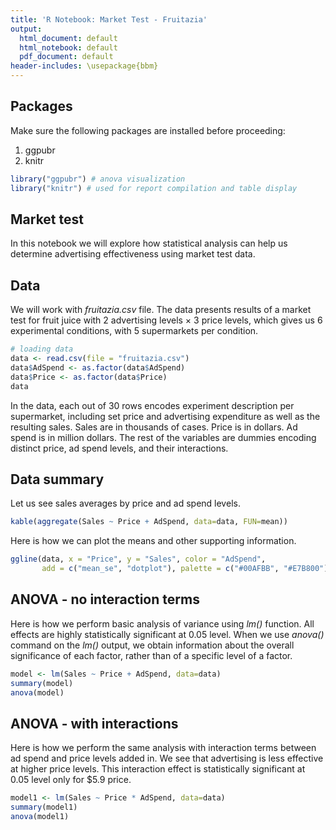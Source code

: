 ```yaml
---
title: 'R Notebook: Market Test - Fruitazia'
output:
  html_document: default
  html_notebook: default
  pdf_document: default
header-includes: \usepackage{bbm}
---
```


## Packages

Make sure the following packages are installed before proceeding:

1. ggpubr
2. knitr

```r
library("ggpubr") # anova visualization
library("knitr") # used for report compilation and table display
```

## Market test

In this notebook we will explore how statistical analysis can help us determine advertising effectiveness using market test data.

## Data

We will work with *fruitazia.csv* file. The data presents results of a market test for fruit juice with 2 advertising levels $\times$ 3 price levels, which gives us 6 experimental conditions, with 5 supermarkets per condition.

```r
# loading data
data <- read.csv(file = "fruitazia.csv")
data$AdSpend <- as.factor(data$AdSpend)
data$Price <- as.factor(data$Price) 
data
```

In the data, each out of 30 rows encodes experiment description per supermarket, including set price and advertising expenditure as well as the resulting sales. Sales are in thousands of cases. Price is in dollars. Ad spend is in million dollars. The rest of the variables are dummies encoding distinct price, ad spend levels, and their interactions.

## Data summary

Let us see sales averages by price and ad spend levels.

```r
kable(aggregate(Sales ~ Price + AdSpend, data=data, FUN=mean))
```

Here is how we can plot the means and other supporting information.

```r
ggline(data, x = "Price", y = "Sales", color = "AdSpend",
       add = c("mean_se", "dotplot"), palette = c("#00AFBB", "#E7B800"))
```

## ANOVA - no interaction terms

Here is how we perform basic analysis of variance using *lm()* function. All effects are highly statistically significant at $0.05$ level. When we use *anova()* command on the *lm()* output, we obtain information about the overall significance of each factor, rather than of a specific level of a factor.

```r
model <- lm(Sales ~ Price + AdSpend, data=data)
summary(model)
anova(model)
```

## ANOVA - with interactions

Here is how we perform the same analysis with interaction terms between ad spend and price levels added in. We see that advertising is less effective at higher price levels. This interaction effect is statistically significant at $0.05$ level only for $\$5.9$ price.

```r
model1 <- lm(Sales ~ Price * AdSpend, data=data)
summary(model1)
anova(model1)
```
